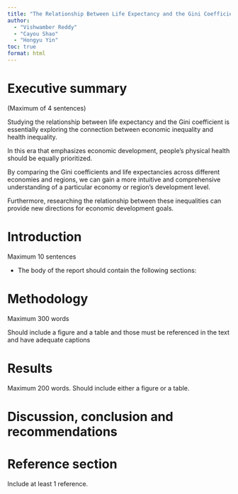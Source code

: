 ```yaml
---
title: "The Relationship Between Life Expectancy and the Gini Coefficient"
author:
  - "Vishwamber Reddy"
  - "Cayou Shao"
  - "Hongyu Yin"
toc: true
format: html
---
```


# **Executive summary**

(Maximum of 4 sentences)

Studying the relationship between life expectancy and the Gini coefficient is essentially exploring the connection between economic inequality and health inequality.

In this era that emphasizes economic development, people's physical health should be equally prioritized.

By comparing the Gini coefficients and life expectancies across different economies and regions, we can gain a more intuitive and comprehensive understanding of a particular economy or region's development level.

Furthermore, researching the relationship between these inequalities can provide new directions for economic development goals.

# **Introduction**

Maximum 10 sentences

-   The body of the report should contain the following sections:

# **Methodology**

Maximum 300 words

Should include a figure and a table and those must be referenced in the text and have adequate captions

# **Results**

Maximum 200 words. Should include either a figure or a table.

# **Discussion, conclusion and recommendations**

# **Reference section**

Include at least 1 reference.
